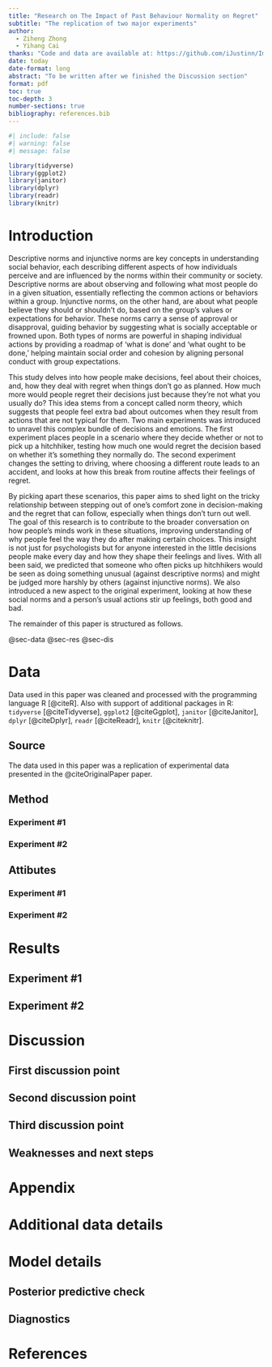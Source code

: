```yaml
---
title: "Research on The Impact of Past Behaviour Normality on Regret"
subtitle: "The replication of two major experiments"
author: 
  - Ziheng Zhong
  - Yihang Cai
thanks: "Code and data are available at: https://github.com/iJustinn/Impact_of_Past_Behavior_Normality_on_Regret.git"
date: today
date-format: long
abstract: "To be written after we finished the Discussion section"
format: pdf
toc: true
toc-depth: 3
number-sections: true
bibliography: references.bib
---
```


```r
#| include: false
#| warning: false
#| message: false

library(tidyverse)
library(ggplot2)
library(janitor)
library(dplyr)
library(readr)
library(knitr)
```



# Introduction

Descriptive norms and injunctive norms are key concepts in understanding social behavior, each describing different aspects of how individuals perceive and are influenced by the norms within their community or society. Descriptive norms are about observing and following what most people do in a given situation, essentially reflecting the common actions or behaviors within a group. Injunctive norms, on the other hand, are about what people believe they should or shouldn't do, based on the group's values or expectations for behavior. These norms carry a sense of approval or disapproval, guiding behavior by suggesting what is socially acceptable or frowned upon. Both types of norms are powerful in shaping individual actions by providing a roadmap of 'what is done' and 'what ought to be done,' helping maintain social order and cohesion by aligning personal conduct with group expectations.

This study delves into how people make decisions, feel about their choices, and, how they deal with regret when things don't go as planned. How much more would people regret their decisions just because they're not what you usually do? This idea stems from a concept called norm theory, which suggests that people feel extra bad about outcomes when they result from actions that are not typical for them. Two main experiments was introduced to unravel this complex bundle of decisions and emotions. The first experiment places people in a scenario where they decide whether or not to pick up a hitchhiker, testing how much one would regret the decision based on whether it's something they normally do. The second experiment changes the setting to driving, where choosing a different route leads to an accident, and looks at how this break from routine affects their feelings of regret.

By picking apart these scenarios, this paper aims to shed light on the tricky relationship between stepping out of one's comfort zone in decision-making and the regret that can follow, especially when things don't turn out well. The goal of this research is to contribute to the broader conversation on how people's minds work in these situations, improving understanding of why people feel the way they do after making certain choices. This insight is not just for psychologists but for anyone interested in the little decisions people make every day and how they shape their feelings and lives. With all been said, we predicted that someone who often picks up hitchhikers would be seen as doing something unusual (against descriptive norms) and might be judged more harshly by others (against injunctive norms). We also introduced a new aspect to the original experiment, looking at how these social norms and a person's usual actions stir up feelings, both good and bad.

The remainder of this paper is structured as follows.

@sec-data
@sec-res
@sec-dis


# Data {#sec-data}

Data used in this paper was cleaned and processed with the programming language R [@citeR]. Also with support of additional packages in R: `tidyverse` [@citeTidyverse], `ggplot2` [@citeGgplot], `janitor` [@citeJanitor], `dplyr` [@citeDplyr], `readr` [@citeReadr], `knitr` [@citeknitr].

## Source

The data used in this paper was a replication of experimental data presented in the @citeOriginalPaper paper.

## Method

### Experiment #1

### Experiment #2



## Attibutes

### Experiment #1

### Experiment #2



# Results {#sec-res}

## Experiment #1

## Experiment #2



# Discussion {#sec-dis}

## First discussion point


## Second discussion point


## Third discussion point


## Weaknesses and next steps






\newpage

\appendix

# Appendix {-}


# Additional data details

# Model details {#sec-model-details}

## Posterior predictive check



## Diagnostics



\newpage


# References


